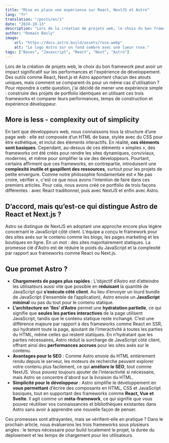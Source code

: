 ```yaml
---
title: "Mise en place une expérience sur React, NextJS et Astro"
lang: "fr"
translation: "/posts/en/1"
date: "2024-10-13"
description: "Lors de la création de projets web, le choix du bon framework peut avoir un impact significatif sur les performances et l'expérience de développement. Des outils comme React, Next.js et Astro apportent chacun des atouts uniques, mais comment se comparent-ils pour un même cas d'utilisation ? (...suite)"
author: "Romain Basly"
image:
    url: "https://docs.astro.build/assets/rose.webp"
    alt: "Le logo Astro sur un fond sombre avec une lueur rose."
tags: ["Bases", "Javascript", "React", "Next", "Astro"]
---
```


Lors de la création de projets web, le choix du bon framework peut avoir un impact significatif sur les performances et l'expérience de développement. Des outils comme React, Next.js et Astro apportent chacun des atouts uniques, mais comment se comparent-ils pour un même cas d'utilisation ? Pour répondre à cette question, j'ai décidé de mener une expérience simple : construire des projets de portfolio identiques en utilisant ces trois frameworks et comparer leurs performances, temps de construction et expérience développeur.

## More is less - complexity out of simplicity

En tant que développeurs web, nous connaissons tous la structure d’une page web : elle est composée d’un HTML de base, stylée avec du CSS pour être esthétique, et inclut des éléments interactifs. En réalité, **ces éléments sont basiques**. Cependant, au-dessus de ces éléments « simples », des frameworks ont été créés pour rendre les sites dynamiques, conviviaux, modernes, et même pour simplifier la vie des développeurs. Pourtant, certains affirment que ces frameworks, en contrepartie, introduisent une **complexité inutile et gaspillent des ressources**, surtout pour les projets de petite envergure. Comme notre philosophie fondamentale est « Ne pas croire, vérifier », c'est ce que nous avons l'intention de faire dans ces premiers articles. Pour cela, nous avons créé ce portfolio de trois façons différentes : avec React traditionnel, puis avec NextJS et enfin avec Astro.

## D’accord, mais qu’est-ce qui distingue Astro de React et Next.js ?

Astro se distingue de NextJS en adoptant une approche encore plus légère concernant le JavaScript côté client. L'équipe a conçu le framework pour des sites axés sur le contenu comme les blogs, les pages marketing et les boutiques en ligne. En un mot : des sites majoritairement statiques. La promesse clé d'Astro est de réduire le poids du JavaScript et la complexité par rapport aux frameworks comme React ou Next.js.

## Que promet Astro ?

* **Chargements de pages plus rapides** : L’objectif d’Astro est d’atteindre les utilisateurs aussi vite que possible en **réduisant** la quantité de JavaScript qui **s’exécute côté client**. Au lieu d’envoyer un lourd bundle de JavaScript (l’ensemble de l’application), Astro envoie un **JavaScript minimal** ou pas du tout pour le contenu statique.
* **L’architecture en 'îles' d’Astro** permet une **hydratation partielle**, ce qui signifie que **seules les parties interactives** de la page utilisent JavaScript, tandis que le contenu statique reste inchangé. C’est une différence majeure par rapport à des frameworks comme React en SSR, qui hydratent toute la page, ajoutant de l’interactivité à toutes les parties du HTML, même celles qui restent statiques. En n’hydratant que les parties nécessaires, Astro réduit la surcharge de JavaScript côté client, offrant ainsi des **performances accrues** pour les sites axés sur le contenu.
* **Avantages pour le SEO** : Comme Astro envoie du HTML entièrement rendu depuis le serveur, les moteurs de recherche peuvent explorer votre contenu plus facilement, ce qui **améliore le SEO**, tout comme NextJS. Vous pouvez toujours ajouter de l’interactivité si nécessaire, mais Astro se concentre d'abord sur la livraison du HTML.
* **Simplicité pour le développeur** : Astro simplifie le développement en **vous permettant** d’écrire des composants en HTML, CSS et JavaScript basiques, tout en supportant des frameworks comme **React, Vue et Svelte**. Il agit comme un **méta-framework**, ce qui signifie que vous pouvez réutiliser vos connaissances et bibliothèques existantes dans Astro sans avoir à apprendre une nouvelle façon de penser.

Ces promesses sont attrayantes, mais se vérifient-elle en pratique ? Dans le prochain article, nous évaluerons les trois frameworks sous plusieurs angles : le temps nécessaire pour build localement le projet, la durée du déploiement et les temps de chargement pour les utilisateurs.